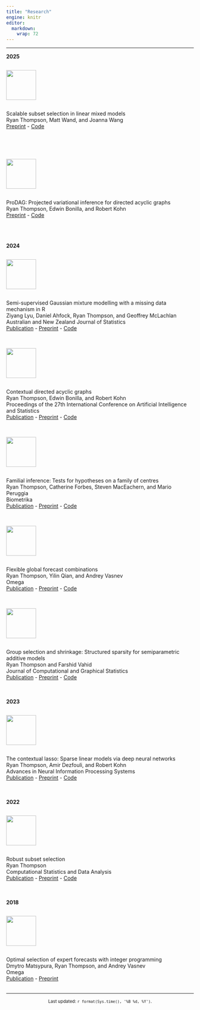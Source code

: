 ```yaml
---
title: "Research"
engine: knitr
editor: 
  markdown: 
    wrap: 72
---
```


------------------------------------------------------------------------

**2025**

::: grid
::: {.column width="80px"}
![](resources/arxiv.jpg){width="80px"}
:::
::: g-col-10
Scalable subset selection in linear mixed models\
Ryan Thompson, Matt Wand, and Joanna Wang\
[Preprint](https://arxiv.org/abs/2506.20425) - [Code](https://github.com/ryan-thompson/glmmsel)\
\
\
\
:::
:::

::: grid
::: {.column width="80px"}
![](resources/arxiv.jpg){width="80px"}
:::
::: g-col-10
ProDAG: Projected variational inference for directed acyclic graphs\
Ryan Thompson, Edwin Bonilla, and Robert Kohn\
[Preprint](https://arxiv.org/abs/2405.15167) - [Code](https://github.com/ryan-thompson/ProDAG.jl)\
\
\
\
:::
:::

**2024**

::: grid
::: {.column width="80px"}
![](resources/anzjs.png){width="80px"}
:::
::: g-col-10
Semi-supervised Gaussian mixture modelling with a missing data mechanism in R\
Ziyang Lyu, Daniel Ahfock, Ryan Thompson, and Geoffrey McLachlan\
Australian and New Zealand Journal of Statistics\
[Publication](https://onlinelibrary.wiley.com/doi/10.1111/anzs.12413) - [Preprint](https://arxiv.org/abs/2302.13206) - [Code](https://cran.r-project.org/web/packages/gmmsslm/index.html)\
\
:::
:::

::: grid
::: {.column width="80px"}
![](resources/aistats.jpg){width="80px"}
:::
::: g-col-10
Contextual directed acyclic graphs\
Ryan Thompson, Edwin Bonilla, and Robert Kohn\
Proceedings of the 27th International Conference on Artificial Intelligence and Statistics\
[Publication](https://proceedings.mlr.press/v238/thompson24a.html) - [Preprint](https://arxiv.org/abs/2310.15627) - [Code](https://github.com/ryan-thompson/ContextualDAG.jl)\
\
:::
:::

::: grid
::: {.column width="80px"}
![](resources/biometrika.jpeg){width="80px"}
:::
::: g-col-10
Familial inference: Tests for hypotheses on a family of centres\
Ryan Thompson, Catherine Forbes, Steven MacEachern, and Mario Peruggia\
Biometrika\
[Publication](https://academic.oup.com/biomet/article/111/3/1029/7453377) - [Preprint](https://arxiv.org/abs/2202.12540) - [Code](https://github.com/ryan-thompson/familial)\
\
:::
:::

::: grid
::: {.column width="80px"}
![](resources/omega.jpg){width="80px"}
:::
::: g-col-10
Flexible global forecast combinations\
Ryan Thompson, Yilin Qian, and Andrey Vasnev\
Omega\
[Publication](https://www.sciencedirect.com/science/article/pii/S0305048324000409) - [Preprint](https://arxiv.org/abs/2207.07318) - [Code](https://github.com/ryan-thompson/global-combinations)\
\
:::
:::

::: grid
::: {.column width="80px"}
![](resources/jcgs.png){width="80px"}
:::
::: g-col-10
Group selection and shrinkage: Structured sparsity for semiparametric additive models\
Ryan Thompson and Farshid Vahid\
Journal of Computational and Graphical Statistics\
[Publication](https://www.tandfonline.com/doi/full/10.1080/10618600.2024.2330517) - [Preprint](https://arxiv.org/abs/2105.12081) - [Code](https://github.com/ryan-thompson/grpsel)\
\
\
:::
:::

**2023**

::: grid
::: {.column width="80px"}
![](resources/neurips.png){width="80px"}
:::
::: g-col-10
The contextual lasso: Sparse linear models via deep neural networks\
Ryan Thompson, Amir Dezfouli, and Robert Kohn\
Advances in Neural Information Processing Systems\
[Publication](https://proceedings.neurips.cc/paper_files/paper/2023/hash/3f226824426a4d6ae3d3efad8883fc53-Abstract-Conference.html) - [Preprint](https://arxiv.org/abs/2302.00878) - [Code](https://github.com/ryan-thompson/ContextualLasso.jl)\
\
\
:::
:::

**2022**

::: grid
::: {.column width="80px"}
![](resources/csda.jpg){width="80px"}
:::
::: g-col-10
Robust subset selection\
Ryan Thompson\
Computational Statistics and Data Analysis\
[Publication](https://www.sciencedirect.com/science/article/abs/pii/S0167947321002498) - [Preprint](https://arxiv.org/abs/2005.08217) - [Code](https://github.com/ryan-thompson/robustsubsets)\
\
\
:::
:::

**2018**

::: grid
::: {.column width="80px"}
![](resources/omega.jpg){width="80px"}
:::
::: g-col-10
Optimal selection of expert forecasts with integer programming\
Dmytro Matsypura, Ryan Thompson, and Andrey Vasnev\
Omega\
[Publication](https://www.sciencedirect.com/science/article/abs/pii/S0305048317300130) - [Preprint](https://papers.ssrn.com/sol3/papers.cfm?abstract_id=2894083)\
\
:::
:::

------------------------------------------------------------------------

<center><small>Last updated: `r format(Sys.time(), '%B %d, %Y')`.</small></center>
